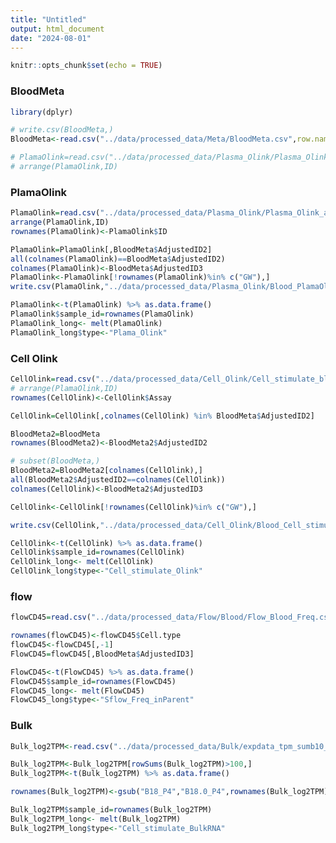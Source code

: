 ```yaml
---
title: "Untitled"
output: html_document
date: "2024-08-01"
---
```


```r
knitr::opts_chunk$set(echo = TRUE)
```

### BloodMeta

```r
library(dplyr)
```

```r
# write.csv(BloodMeta,)
BloodMeta<-read.csv("../data/processed_data/Meta/BloodMeta.csv",row.names = 1)
```

```r
# PlamaOlink=read.csv("../data/processed_data/Plasma_Olink/Plasma_Olink.csv")
# arrange(PlamaOlink,ID)
```

### PlamaOlink 
```r
PlamaOlink=read.csv("../data/processed_data/Plasma_Olink/Plasma_Olink_all.csv")
arrange(PlamaOlink,ID)
rownames(PlamaOlink)<-PlamaOlink$ID
```
```r
PlamaOlink=PlamaOlink[,BloodMeta$AdjustedID2]
all(colnames(PlamaOlink)==BloodMeta$AdjustedID2)
colnames(PlamaOlink)<-BloodMeta$AdjustedID3
PlamaOlink<-PlamaOlink[!rownames(PlamaOlink)%in% c("GW"),]
write.csv(PlamaOlink,"../data/processed_data/Plasma_Olink/Blood_PlamaOlink.csv")
```

```r
PlamaOlink<-t(PlamaOlink) %>% as.data.frame()
PlamaOlink$sample_id=rownames(PlamaOlink)
PlamaOlink_long<- melt(PlamaOlink)
PlamaOlink_long$type<-"Plama_Olink"
```

### Cell Olink


```r
CellOlink=read.csv("../data/processed_data/Cell_Olink/Cell_stimulate_blood_olink.csv")
# arrange(PlamaOlink,ID)
rownames(CellOlink)<-CellOlink$Assay
```


```r
CellOlink=CellOlink[,colnames(CellOlink) %in% BloodMeta$AdjustedID2]
```

```r
BloodMeta2=BloodMeta
rownames(BloodMeta2)<-BloodMeta2$AdjustedID2
```


```r
# subset(BloodMeta,)
BloodMeta2=BloodMeta2[colnames(CellOlink),]
all(BloodMeta2$AdjustedID2==colnames(CellOlink))
colnames(CellOlink)<-BloodMeta2$AdjustedID3
```

```r
CellOlink<-CellOlink[!rownames(CellOlink)%in% c("GW"),]
```
```r
write.csv(CellOlink,"../data/processed_data/Cell_Olink/Blood_Cell_stimulate_olink.csv")
```

```r
CellOlink<-t(CellOlink) %>% as.data.frame()
CellOlink$sample_id=rownames(CellOlink)
CellOlink_long<- melt(CellOlink)
CellOlink_long$type<-"Cell_stimulate_Olink"
```

### flow
```r
flowCD45=read.csv("../data/processed_data/Flow/Blood/Flow_Blood_Freq.csv")

rownames(flowCD45)<-flowCD45$Cell.type
flowCD45<-flowCD45[,-1]
FlowCD45=flowCD45[,BloodMeta$AdjustedID3]
```

```r
FlowCD45<-t(FlowCD45) %>% as.data.frame()
FlowCD45$sample_id=rownames(FlowCD45)
FlowCD45_long<- melt(FlowCD45)
FlowCD45_long$type<-"Sflow_Freq_inParent"
```
### Bulk
```r
Bulk_log2TPM<-read.csv("../data/processed_data/Bulk/expdata_tpm_sumb10_log2TPM.csv",header = T,row.names = 1)

Bulk_log2TPM<-Bulk_log2TPM[rowSums(Bulk_log2TPM)>100,]
Bulk_log2TPM<-t(Bulk_log2TPM) %>% as.data.frame()
```
```r
rownames(Bulk_log2TPM)<-gsub("B18_P4","B18.0_P4",rownames(Bulk_log2TPM))
```


```r
Bulk_log2TPM$sample_id=rownames(Bulk_log2TPM)
Bulk_log2TPM_long<- melt(Bulk_log2TPM)
Bulk_log2TPM_long$type<-"Cell_stimulate_BulkRNA"
```

```r

```

